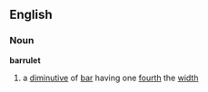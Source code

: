 == English ==
=== Noun ===
'''barrulet'''
# a [[diminutive]] of [[bar]] having one [[fourth]] the [[width]]